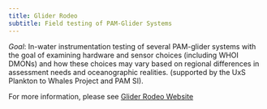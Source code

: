 ```yaml
---
title: Glider Rodeo
subtitle: Field testing of PAM-Glider Systems
---
```


*Goal*: In-water instrumentation testing of several PAM-glider systems with the goal of examining hardware and sensor choices (including WHOI DMONs) and how these choices may vary based on regional differences in assessment needs and oceanographic realities. (supported by the UxS Plankton to Whales Project and PAM SI).

For more information, please see [Glider Rodeo Website](https://nmfs-pam-glider.github.io/GliderRodeo/)

